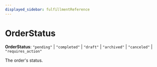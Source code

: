 ```yaml
---
displayed_sidebar: fulfillmentReference
---
```



# OrderStatus

 **OrderStatus**: `"pending"` \| `"completed"` \| `"draft"` \| `"archived"` \| `"canceled"` \| `"requires_action"`

The order's status.
